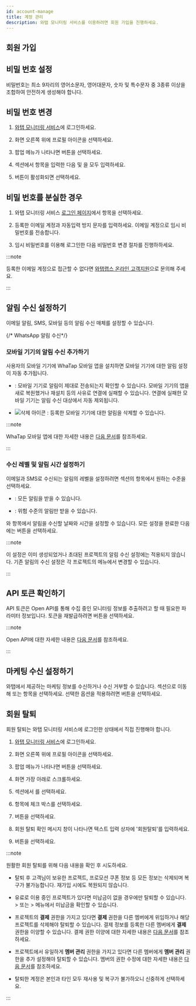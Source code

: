 ```yaml
---
id: account-manage
title: 계정 관리
description: 와탭 모니터링 서비스를 이용하려면 회원 가입을 진행하세요.
---
```


## 회원 가입


<Createaccount /> 

## 비밀 번호 설정

비밀번호는 최소 9자리의 영어소문자, 영어대문자, 숫자 및 특수문자 중 3종류 이상을 조합하여 안전하게 생성해야 합니다.


## 비밀 번호 변경

1. [와탭 모니터링 서비스](https://service.whatap.io)에 로그인하세요.

1. 화면 오른쪽 위에 프로필 아이콘을 선택하세요.

1. 팝업 메뉴가 나타나면 <Cmdname sid="MNU07360" className="uitext" /> 버튼을 선택하세요. 

1. <Cmdname sid="account_user_password" className="uitext" /> 섹션에서 <Cmdname sid="account_current_password" className="uitext" /> 항목을 입력한 다음 <Cmdname sid="account_new_password" className="uitext" /> 및 <Cmdname sid="account_confirm_new_password" className="uitext" />을 모두 입력하세요.

1. <Cmdname sid="account_edit_password" className="uitext" /> 버튼이 활성화되면 선택하세요.


## 비밀 번호를 분실한 경우

1. 와탭 모니터링 서비스 [로그인 페이지](https://service.whatap.io/account/login)에서 <Cmdname sid="forgot_password" className="uitext" /> 항목을 선택하세요. 

1. 등록한 이메일 계정과 자동입력 방지 문자를 입력하세요. 이메일 계정으로 임시 비밀번호를 전송합니다. 

1. 임시 비밀번호를 이용해 로그인한 다음 비밀번호 변경 절차를 진행하하세요.

:::note

등록한 이메일 계정으로 접근할 수 없다면 [와탭랩스 온라인 고객지원](mailto:support@whatap.io)으로 문의해 주세요.

:::


## 알림 수신 설정하기

이메일 알림, SMS, 모바일 등의 알림 수신 매체를 설정할 수 있습니다. 


<Setreceiveeventsms />

{/* WhatsApp 알림 수신*/}

<Setreceiveeventwhatsapp /> 

### 모바일 기기의 알림 수신 추가하기

사용자의 모바일 기기에 WhaTap 모바일 앱을 설치하면 모바일 기기에 대한 알림 설정이 자동 추가됩니다.

<ImgLang img="account-set-mobile-notification.png" desc="모바일 기기" />

* <Cmdname sid="test" className="uitext" />: 모바일 기기로 알림이 제대로 전송되는지 확인할 수 있습니다. 모바일 기기의 앱을 새로 복원했거나 재설치 등의 사유로 연결에 실패할 수 있습니다. 연결에 실패한 모바일 기기는 알림 수신 대상에서 자동 제외됩니다.

* ![삭제 아이콘](/img/ico-trash-red.svg) : 등록한 모바일 기기에 대한 알림을 삭제할 수 있습니다.

:::note

WhaTap 모바일 앱에 대한 자세한 내용은 [다음 문서](../mobile-app)를 참조하세요.

:::

### 수신 레벨 및 알림 시간 설정하기

<ImgLang img='account-set-notification.png' desc='알림 수신 설정' />

이메일과 SMS로 수신되는 알림의 레벨을 설정하려면 <Cmdname sid="notification_setting" className="uitext" /> 섹션의 <Cmdname sid="level" className="uitext" /> 항목에서 원하는 수준을 선택하세요.

* <Cmdname sid="all" className="uitext" />: 모든 알림을 받을 수 있습니다.

* <Cmdname sid="fatal" className="uitext" />: 위험 수준의 알림만 받을 수 있습니다.

<Cmdname sid="date" className="uitext" />와 <Cmdname sid="time" className="uitext" /> 항목에서 알림을 수신할 날짜와 시간을 설정할 수 있습니다. 모든 설정을 완료한 다음에는 <Cmdname sid="save" className="uitext" /> 버튼을 선택하세요.

:::note

이 설정은 이미 생성되었거나 초대된 프로젝트의 알림 수신 설정에는 적용되지 않습니다. 기존 알림의 수신 설정은 각 프로젝트의 <Cmdname sid="event_receive_configuration" className="uitext" /> 메뉴에서 변경할 수 있습니다.

:::


## API 토큰 확인하기

API 토큰은 Open API를 통해 수집 중인 모니터링 정보를 추출하려고 할 때 필요한 파라미터 정보입니다. 토큰을 재발급하려면 <Cmdname sid="reissue_token" className="uitext" /> 버튼을 선택하세요.

:::note

Open API에 대한 자세한 내용은 [다음 문서](../openapi-spec)를 참조하세요.

:::


## 마케팅 수신 설정하기

와탭에서 제공하는 마케팅 정보를 수신하거나 수신 거부할 수 있습니다. <Cmdname sid="TTL06539" className="uitext" /> 섹션으로 이동해 <Cmdname sid="ITM06537" className="uitext" /> 또는 <Cmdname sid="ITM06538" className="uitext" /> 항목을 선택하세요. 선택한 옵션을 적용하려면 <Cmdname sid="save" className="uitext" /> 버튼을 선택하세요.


## 회원 탈퇴

회원 탈퇴는 와탭 모니터링 서비스에 로그인한 상태에서 직접 진행해야 합니다.

1. [와탭 모니터링 서비스](https://service.whatap.io)에 로그인하세요.

1. 화면 오른쪽 위에 프로필 아이콘을 선택하세요.

1. 팝업 메뉴가 나타나면 <Cmdname sid="MNU07360" className="uitext" /> 버튼을 선택하세요.

1. 화면 가장 아래로 스크롤하세요.

1. <Cmdname sid="account_withdrawal" className="uitext" /> 섹션에서 <Cmdname sid="account_withdrawal_reason" className="uitext" />를 선택하세요.

1. <Cmdname sid="NTC6140" className="uitext" /> 항목에 체크 박스를 선택하세요.

1. <Cmdname sid="account_withdrawal" className="uitext" /> 버튼을 선택하세요.

1. 회원 탈퇴 확인 메시지 창이 나타나면 텍스트 입력 상자에 '회원탈퇴'를 입력하세요.

1. <Cmdname sid="ok" className="uitext" /> 버튼을 선택하세요.

:::note

원활한 회원 탈퇴를 위해 다음 내용을 확인 후 시도하세요.

- 탈퇴 후 고객님이 보유한 프로젝트, 프로모션 쿠폰 정보 등 모든 정보는 삭제되며 복구가 불가능합니다. 재가입 시에도 복원되지 않습니다.

- 유료로 이용 중인 프로젝트가 있다면 미납금이 없을 경우에만 탈퇴할 수 있습니다. <Cmdname sid="my_usage" className="uitext" /> &gt; <Cmdname sid="paymentHistory" className="uitext" /> 또는 <Cmdname sid="my_usage" className="uitext" /> &gt; <Cmdname sid="billingPreview" className="uitext" /> 메뉴에서 미납금을 확인할 수 있습니다.

- 프로젝트의 **결제** 권한을 가지고 있다면 **결제** 권한을 다른 멤버에게 위임하거나 해당 프로젝트를 삭제해야 탈퇴할 수 있습니다. 결제 정보를 등록한 다른 멤버에게 **결제** 권한을 이양할 수 있습니다. 결제 권한 이양에 대한 자세한 내용은 [다음 문서](../about-billing)를 참조하세요.

- 프로젝트에서 유일하게 **멤버 관리** 권한을 가지고 있다면 다른 멤버에게 **멤버 관리** 권한을 추가 설정해야 탈퇴할 수 있습니다. 멤버의 권한 수정에 대한 자세한 내용은 [다음 문서](../project/project-structure#modify-auth)를 참조하세요.

- 탈퇴한 계정은 본인과 타인 모두 재사용 및 복구가 불가하오니 신중하게 선택하세요.

:::